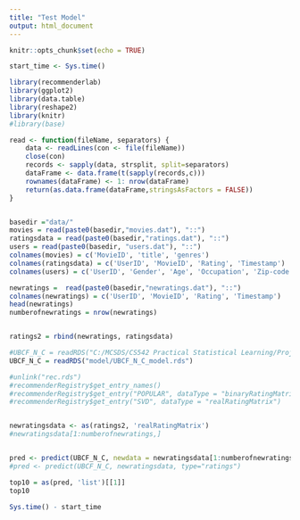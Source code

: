 ```yaml
---
title: "Test Model"
output: html_document
---
```


```r
knitr::opts_chunk$set(echo = TRUE)
```



```r
start_time <- Sys.time()

library(recommenderlab)
library(ggplot2)
library(data.table)
library(reshape2)
library(knitr)
#library(base)

```


```r
read <- function(fileName, separators) {
    data <- readLines(con <- file(fileName))
    close(con)
    records <- sapply(data, strsplit, split=separators)
    dataFrame <- data.frame(t(sapply(records,c)))
    rownames(dataFrame) <- 1: nrow(dataFrame)
    return(as.data.frame(dataFrame,stringsAsFactors = FALSE))
}


basedir ="data/"
movies = read(paste0(basedir,"movies.dat"), "::")
ratingsdata = read(paste0(basedir,"ratings.dat"), "::")
users = read(paste0(basedir, "users.dat"), "::")
colnames(movies) = c('MovieID', 'title', 'genres')
colnames(ratingsdata) = c('UserID', 'MovieID', 'Rating', 'Timestamp')
colnames(users) = c('UserID', 'Gender', 'Age', 'Occupation', 'Zip-code')

```

```r
newratings =  read(paste0(basedir,"newratings.dat"), "::")
colnames(newratings) = c('UserID', 'MovieID', 'Rating', 'Timestamp')
head(newratings)
numberofnewratings = nrow(newratings)


ratings2 = rbind(newratings, ratingsdata)
```


```r

#UBCF_N_C = readRDS("C:/MCSDS/CS542 Practical Statistical Learning/Project4/data/model/UBCF_N_C_model.rds")
UBCF_N_C = readRDS("model/UBCF_N_C_model.rds")

#unlink("rec.rds")
#recommenderRegistry$get_entry_names()
#recommenderRegistry$get_entry("POPULAR", dataType = "binaryRatingMatrix")
#recommenderRegistry$get_entry("SVD", dataType = "realRatingMatrix")


newratingsdata <- as(ratings2, 'realRatingMatrix')
#newratingsdata[1:numberofnewratings,]


pred <- predict(UBCF_N_C, newdata = newratingsdata[1:numberofnewratings,], n = 10)
#pred <- predict(UBCF_N_C, newratingsdata, type="ratings")

top10 = as(pred, 'list')[[1]]
top10

```



```r
Sys.time() - start_time
```
